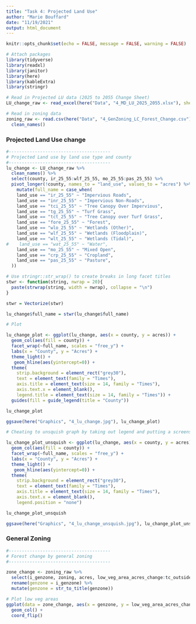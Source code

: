 ```yaml
---
title: "Task 4: Projected Land Use"
author: "Marie Bouffard"
date: "11/19/2021"
output: html_document
---
```


```r
knitr::opts_chunk$set(echo = FALSE, message = FALSE, warning = FALSE)
```

```r
# Attach packages
library(tidyverse)
library(readxl)
library(janitor)
library(here)
library(kableExtra)
library(stringr)

# Read in Projected LU data (2025 to 2055 Change Sheet)
LU_change_raw <- read_excel(here("Data", "4_MD_LU_2025_2055.xlsx"), sheet = 3) 

# Read in zoning data
zoning_raw <- read.csv(here("Data", "4_GenZoning_LC_Forest_Change.csv")) %>% 
  clean_names()

```

### Projected Land Use change

```r

#---------------------------------------
# Projected Land use by land use type and county
#---------------------------------------
lu_change <- LU_change_raw %>% 
  clean_names() %>% 
  select(county, ir_25_55:wlf_25_55, mo_25_55:pas_25_55) %>% 
  pivot_longer(!county, names_to = "land_use", values_to = "acres") %>% 
    mutate(full_name = case_when(
    land_use == "ir_25_55" ~ "Impervious Roads",
    land_use == "inr_25_55" ~ "Impervious Non-Roads",
    land_use == "tci_25_55" ~ "Tree Canopy Over Impervious",
    land_use == "tg_25_55" ~ "Turf Grass",
    land_use == "tct_25_55" ~ "Tree Canopy over Turf Grass",
    land_use == "fore_25_55" ~ "Forest",
    land_use == "wlo_25_55" ~ "Wetlands (Other)",
    land_use == "wlf_25_55" ~ "Wetlands (Floodplain)",
    land_use == "wlt_25_55" ~ "Wetlands (Tidal)",
#    land_use == "wat_25_55" ~ "Water",
    land_use == "mo_25_55" ~ "Mixed Open",
    land_use == "crp_25_55" ~ "Cropland",
    land_use == "pas_25_55" ~ "Pasture",
  ))

# Use stringr::str_wrap() to create breaks in long facet titles
stwr <- function(string, nwrap = 20){
  paste(strwrap(string, width = nwrap), collapse = "\n")
}

stwr = Vectorize(stwr)

lu_change$full_name = stwr(lu_change$full_name)

# Plot

lu_change_plot <- ggplot(lu_change, aes(x = county, y = acres)) +
  geom_col(aes(fill = county)) +
  facet_wrap(~full_name, scales = "free_y") +
  labs(x = "County", y = "Acres") +
  theme_light() +
   geom_hline(aes(yintercept=0)) +
  theme(
    strip.background = element_rect("grey30"),
    text = element_text(family = "Times"),
    axis.title = element_text(size = 14, family = "Times"),
    axis.text.x = element_blank(),
    legend.title = element_text(size = 14, family = "Times")) +
  guides(fill = guide_legend(title = "County"))

lu_change_plot

ggsave(here("Graphics", "4_lu_change.jpg"), lu_change_plot)

# Cheating to unsquish graph by taking out legend and putting a screenshot of it with unsquished graph

lu_change_plot_unsquish <- ggplot(lu_change, aes(x = county, y = acres)) +
  geom_col(aes(fill = county)) +
  facet_wrap(~full_name, scales = "free_y") +
  labs(x = "County", y = "Acres") +
  theme_light() +
   geom_hline(aes(yintercept=0)) +
  theme(
    strip.background = element_rect("grey30"),
    text = element_text(family = "Times"),
    axis.title = element_text(size = 14, family = "Times"),
    axis.text.x = element_blank(),
    legend.position = "none")

lu_change_plot_unsquish

ggsave(here("Graphics", "4_lu_change_unsquish.jpg"), lu_change_plot_unsquish)


```
### General Zoning

```r
#---------------------------------------
# Forest change by general zoning
#---------------------------------------

zone_change <- zoning_raw %>% 
  select(i_genzone, zoning, acres, low_veg_area_acres_change:tc_outside_forest_change_acres) %>% 
  rename(genzone = i_genzone) %>% 
  mutate(genzone = str_to_title(genzone))

# Plot low veg areas
ggplot(data = zone_change, aes(x = genzone, y = low_veg_area_acres_change)) +
  geom_col() +
  coord_flip()

```

